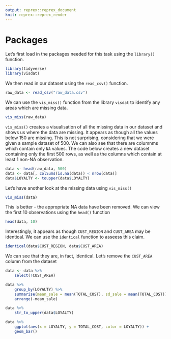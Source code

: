 ```yaml
---
output: reprex::reprex_document
knit: reprex::reprex_render
---
```


# Packages

Let's first load in the packages needed for this task using the `library()` function.

```r
library(tidyverse)
library(visdat)
```

We then read in our dataset using the `read_csv()` function.

```r
raw_data <- read_csv("raw_data.csv")
```

We can use the `vis_miss()` function from the library `visdat` to identify any areas which are missing data.

```r
vis_miss(raw_data)
```

`vis_miss()` creates a visualisation of all the missing data in our dataset and shows us where the data are missing. It appears as though all the values below 150 are missing. This is not surprising, considering that we were given a sample dataset of 500. We can also see that there are columnms which contain only `NA` values. The code below creates a new dataset containing only the first 500 rows, as well as the columns which contain at least 1 non-NA observation.

```r
data <- head(raw_data, 500)
data <- data[, colSums(is.na(data)) < nrow(data)]
data$LOYALTY <- toupper(data$LOYALTY)
```

Let's have another look at the missing data using `vis_miss()`

```r
vis_miss(data)
```

This is better - the appropriate NA data have been removed. We can view the first 10 observations using the `head()` function

```r
head(data, 10)
```

Interestingly, it appears as though `CUST_REGION` and `CUST_AREA` may be identical. We can use the `identical` function to asseess this claim.

```r
identical(data$CUST_REGION, data$CUST_AREA)
```

We can see that they are, in fact, identical. Let's remove the `CUST_AREA` column from the dataset

```r
data <- data %>% 
    select(!CUST_AREA)
```

```r
data %>% 
    group_by(LOYALTY) %>% 
    summarise(mean_sale = mean(TOTAL_COST), sd_sale = mean(TOTAL_COST)) %>% 
    arrange(-mean_sale)
```


```r
data %>% 
    str_to_upper(data$LOYALTY)
```

```r
data %>% 
    ggplot(aes(x = LOYALTY, y = TOTAL_COST, color = LOYALTY)) +
    geom_bar()
```
